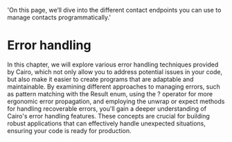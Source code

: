   'On this page, we’ll dive into the different contact endpoints you can use to manage contacts programmatically.'
  
# Error handling

In this chapter, we will explore various error handling techniques provided by Cairo, which not only allow you to address potential issues in your code, but also make it easier to create programs that are adaptable and maintainable. By examining different approaches to managing errors, such as pattern matching with the Result enum, using the ? operator for more ergonomic error propagation, and employing the unwrap or expect methods for handling recoverable errors, you'll gain a deeper understanding of Cairo's error handling features. These concepts are crucial for building robust applications that can effectively handle unexpected situations, ensuring your code is ready for production.
